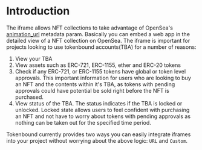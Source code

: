 # Introduction

The iframe allows NFT collections to take advantage of OpenSea's [animation_url](https://docs.opensea.io/docs/metadata-standards) metadata param. Basically you can
embed a web app in the detailed view of a NFT collection on OpenSea. The iframe is important for projects looking to use tokenbound accounts(TBA) for a number of reasons:

1. View your TBA
2. View assets such as ERC-721, ERC-1155, ether and ERC-20 tokens
3. Check if any ERC-721, or ERC-1155 tokens have global or token level approvals. This important information for users who are looking to buy an NFT and the contents within it's TBA, as tokens with pending approvals could have potential be sold right before the NFT is purchased.
4. View status of the TBA. The status indicates if the TBA is locked or unlocked. Locked state allows users to feel confident with purchasing an NFT and not have to worry about
   tokens with pending approvals as nothing can be taken out for the specified time period.

Tokenbound currently provides two ways you can easily integrate iframes into your project without worrying about the above logic: `URL` and `Custom`.
